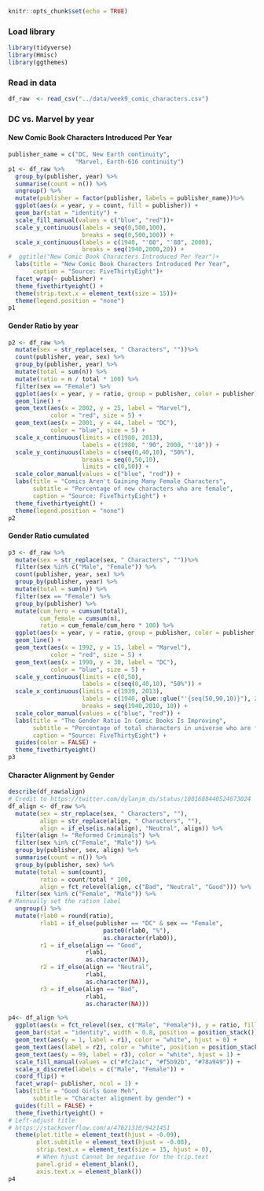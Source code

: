 ```r
knitr::opts_chunk$set(echo = TRUE)
```

### Load library  
```r
library(tidyverse)
library(Hmisc)
library(ggthemes)
```

### Read in data  
```r
df_raw  <- read_csv("../data/week9_comic_characters.csv")
```

### DC vs. Marvel by year 
#### New Comic Book Characters Introduced Per Year  
```r
publisher_name = c("DC, New Earth continuity", 
                   "Marvel, Earth-616 continuity")
p1 <- df_raw %>% 
  group_by(publisher, year) %>% 
  summarise(count = n()) %>% 
  ungroup() %>% 
  mutate(publisher = factor(publisher, labels = publisher_name))%>% 
  ggplot(aes(x = year, y = count, fill = publisher)) +
  geom_bar(stat = "identity") +
  scale_fill_manual(values = c("blue", "red"))+
  scale_y_continuous(labels = seq(0,500,100),
                     breaks = seq(0,500,100)) +
  scale_x_continuous(labels = c(1940, "'60", "'80", 2000),
                     breaks = seq(1940,2000,20)) + 
#  ggtitle("New Comic Book Characters Introduced Per Year")+
  labs(title = "New Comic Book Characters Introduced Per Year",
       caption = "Source: FiveThirtyEight")+
  facet_wrap(~ publisher) +
  theme_fivethirtyeight() +
  theme(strip.text.x = element_text(size = 15))+
  theme(legend.position = "none") 
p1
```

#### Gender Ratio by year      
```r
p2 <- df_raw %>% 
  mutate(sex = str_replace(sex, " Characters", ""))%>% 
  count(publisher, year, sex) %>% 
  group_by(publisher, year) %>% 
  mutate(total = sum(n)) %>%
  mutate(ratio = n / total * 100) %>% 
  filter(sex == "Female") %>% 
  ggplot(aes(x = year, y = ratio, group = publisher, color = publisher)) +
  geom_line() +
  geom_text(aes(x = 2002, y = 25, label = "Marvel"), 
            color = "red", size = 5) + 
  geom_text(aes(x = 2001, y = 44, label = "DC"), 
            color = "blue", size = 5) + 
  scale_x_continuous(limits = c(1980, 2013),
                     labels = c(1980, "'90", 2000, "'10")) + 
  scale_y_continuous(labels = c(seq(0,40,10), "50%"),
                     breaks = seq(0,50,10),
                     limits = c(0,50)) + 
  scale_color_manual(values = c("blue", "red")) +
  labs(title = "Comics Aren't Gaining Many Female Characters",
       subtitle = "Percentage of new characters who are female",
       caption = "Source: FiveThirtyEight") +
  theme_fivethirtyeight() +
  theme(legend.position = "none") 
p2
```


#### Gender Ratio cumulated   
```r
p3 <- df_raw %>% 
  mutate(sex = str_replace(sex, " Characters", ""))%>% 
  filter(sex %in% c("Male", "Female")) %>% 
  count(publisher, year, sex) %>% 
  group_by(publisher, year) %>% 
  mutate(total = sum(n)) %>%
  filter(sex == "Female") %>% 
  group_by(publisher) %>% 
  mutate(cum_hero = cumsum(total),
         cum_female = cumsum(n),
         ratio = cum_female/cum_hero * 100) %>% 
  ggplot(aes(x = year, y = ratio, group = publisher, color = publisher)) + 
  geom_line() + 
  geom_text(aes(x = 1992, y = 15, label = "Marvel"),
            color = "red", size = 5) + 
  geom_text(aes(x = 1990, y = 30, label = "DC"), 
            color = "blue", size = 5) +
  scale_y_continuous(limits = c(0,50),
                     labels = c(seq(0,40,10), "50%")) + 
  scale_x_continuous(limits = c(1939, 2013),
                     labels = c(1940, glue::glue("'{seq(50,90,10)}"), 2010, "'10"),
                     breaks = seq(1940,2010, 10)) + 
  scale_color_manual(values = c("blue", "red")) +
  labs(title = "The Gender Ratio In Comic Books Is Improving",
       subtitle = "Percentage of total characters in universe who are female",
       caption = "Source: FiveThirtyEight") + 
  guides(color = FALSE) + 
  theme_fivethirtyeight() 
p3
```

#### Character Alignment by Gender
```r
describe(df_raw$align)
# Credit to https://twitter.com/dylanjm_ds/status/1001688440524673024
df_align <- df_raw %>% 
  mutate(sex = str_replace(sex, " Characters", ""),
         align = str_replace(align, " Characters", ""),
         align = if_else(is.na(align), "Neutral", align)) %>% 
  filter(align != "Reformed Criminals") %>%
  filter(sex %in% c("Female", "Male")) %>% 
  group_by(publisher, sex, align) %>% 
  summarise(count = n()) %>% 
  group_by(publisher, sex) %>% 
  mutate(total = sum(count),
         ratio = count/total * 100,
         align = fct_relevel(align, c("Bad", "Neutral", "Good"))) %>% 
  filter(sex %in% c("Female", "Male")) %>% 
# Mannually set the ration label
  ungroup() %>% 
  mutate(rlab0 = round(ratio),
         rlab1 = if_else(publisher == "DC" & sex == "Female",
                           paste0(rlab0, "%"),
                           as.character(rlab0)),
         r1 = if_else(align == "Good",
                      rlab1,
                      as.character(NA)),
         r2 = if_else(align == "Neutral",
                      rlab1,
                      as.character(NA)),
         r3 = if_else(align == "Bad",
                      rlab1,
                      as.character(NA))) 

p4<- df_align %>% 
  ggplot(aes(x = fct_relevel(sex, c("Male", "Female")), y = ratio, fill = align)) + 
  geom_bar(stat = "identity", width = 0.8, position = position_stack()) + 
  geom_text(aes(y = 1, label = r1), color = "white", hjust = 0) + 
  geom_text(aes(label = r2), color = "white", position = position_stack(vjust = 0.5)) +
  geom_text(aes(y = 99, label = r3), color = "white", hjust = 1) +
  scale_fill_manual(values = c("#fc2a1c", "#f5b92b", "#78a949")) + 
  scale_x_discrete(labels = c("Male", "Female")) + 
  coord_flip() + 
  facet_wrap(~ publisher, ncol = 1) + 
  labs(title = "Good Girls Gone Meh",
       subtitle = "Character alignment by gender") + 
  guides(fill = FALSE) + 
  theme_fivethirtyeight() + 
# Left-adjust title 
# https://stackoverflow.com/a/47621310/9421451
  theme(plot.title = element_text(hjust = -0.09),
        plot.subtitle = element_text(hjust = -0.08),
        strip.text.x = element_text(size = 15, hjust = 0),   
        # When hjust Cannot be negative for the trip.text
        panel.grid = element_blank(), 
        axis.text.x = element_blank())
p4
```

